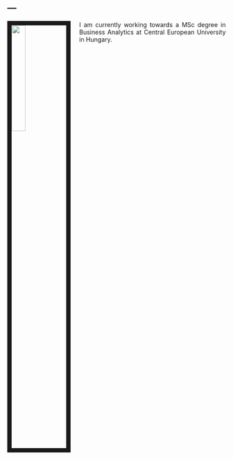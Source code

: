 ---
---


<style> body { text-align: justify} </style>

<img src="images/Melinda2.jpeg" style="width:25%; border:10px solid; margin-right: 20px" align="left">

I am currently working towards a MSc degree in Business Analytics at Central European University in Hungary.
